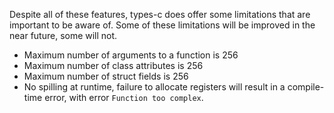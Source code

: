 Despite all of these features, types-c does offer some limitations that are important to be aware of.
Some of these limitations will be improved in the near future, some will not.

- Maximum number of arguments to a function is 256
- Maximum number of class attributes is 256
- Maximum number of struct fields is 256
- No spilling at runtime, failure to allocate registers will result in a compile-time error, with error `Function too complex`.
